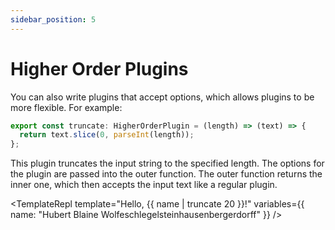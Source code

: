 ```yaml
---
sidebar_position: 5
---
```



# Higher Order Plugins

You can also write plugins that accept options, which allows plugins to be more
flexible. For example:

```ts
export const truncate: HigherOrderPlugin = (length) => (text) => {
  return text.slice(0, parseInt(length));
};
```

This plugin truncates the input string to the specified length. The options for
the plugin are passed into the outer function. The outer function returns the
inner one, which then accepts the input text like a regular plugin.

<TemplateRepl
      template="Hello, {{ name | truncate 20 }}!"
      variables={{ name: "Hubert Blaine Wolfe­schlegel­stein­hausen­berger­dorff" }}
/>
